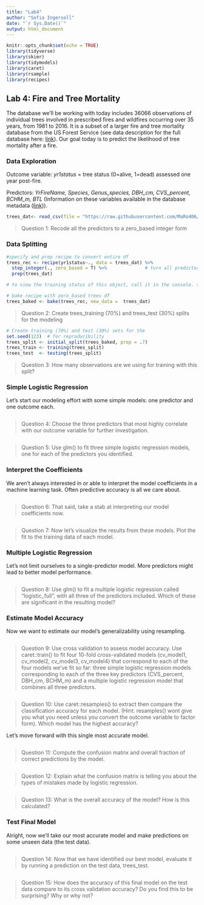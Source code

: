 ```yaml
---
title: "Lab4"
author: "Sofia Ingersoll"
date: "`r Sys.Date()`"
output: html_document
---
```


```r
knitr::opts_chunk$set(echo = TRUE)
library(tidyverse)
library(skimr)
library(tidymodels)
library(caret)
library(rsample)
library(recipes)
```

## Lab 4: Fire and Tree Mortality

The database we'll be working with today includes 36066 observations of individual trees involved in prescribed fires and wildfires occurring over 35 years, from 1981 to 2016. It is a subset of a larger fire and tree mortality database from the US Forest Service (see data description for the full database here: [link](https://www.nature.com/articles/s41597-020-0522-7#Sec10)). Our goal today is to predict the likelihood of tree mortality after a fire.

### Data Exploration

Outcome variable: *yr1status* = tree status (0=alive, 1=dead) assessed one year post-fire.

Predictors: *YrFireName, Species, Genus_species, DBH_cm, CVS_percent, BCHM_m, BTL* (Information on these variables available in the database metadata ([link](https://www.fs.usda.gov/rds/archive/products/RDS-2020-0001-2/_metadata_RDS-2020-0001-2.html))).

```r
trees_dat<- read_csv(file = "https://raw.githubusercontent.com/MaRo406/eds-232-machine-learning/main/data/trees-dat.csv")
```

> Question 1: Recode all the predictors to a zero_based integer form

### Data Splitting

```r
#specify and prep recipe to convert entire df 
trees_rec <- recipe(yr1status~., data = trees_dat) %>% 
  step_integer(., zero_based = T) %>%              # turn all predictors to a binary variable using 0 or 1.
  prep(trees_dat) 

# to view the training status of this object, call it in the console. the binary variable will be converted when we bake our recipe

# bake recipe with zero_based trees df
trees_baked <- bake(trees_rec, new_data =  trees_dat)
```

> Question 2: Create trees_training (70%) and trees_test (30%) splits for the modeling

```r
# Create training (70%) and test (30%) sets for the 
set.seed(123)  # for reproducibility 
trees_split <- initial_split(trees_baked, prop = .7)
trees_train <- training(trees_split)
trees_test  <- testing(trees_split)
```


> Question 3: How many observations are we using for training with this split?

### Simple Logistic Regression 

Let's start our modeling effort with some simple models: one predictor and one outcome each.

```r

```


> Question 4: Choose the three predictors that most highly correlate with our outcome variable for further investigation.


```r

```

> Question 5: Use glm() to fit three simple logistic regression models, one for each of the predictors you identified.

### Interpret the Coefficients 

We aren't always interested in or able to interpret the model coefficients in a machine learning task. Often predictive accuracy is all we care about.

```r

```


> Question 6: That said, take a stab at interpreting our model coefficients now.

```r

```

> Question 7: Now let's visualize the results from these models. Plot the fit to the training data of each model.

### Multiple Logistic Regression

Let's not limit ourselves to a single-predictor model. More predictors might lead to better model performance.

```r

```


> Question 8: Use glm() to fit a multiple logistic regression called "logistic_full", with all three of the predictors included. Which of these are significant in the resulting model?

### Estimate Model Accuracy

Now we want to estimate our model's generalizability using resampling.

```r

```


> Question 9: Use cross validation to assess model accuracy. Use caret::train() to fit four 10-fold cross-validated models (cv_model1, cv_model2, cv_model3, cv_model4) that correspond to each of the four models we've fit so far: three simple logistic regression models corresponding to each of the three key predictors (CVS_percent, DBH_cm, BCHM_m) and a multiple logistic regression model that combines all three predictors.

```r

```

> Question 10: Use caret::resamples() to extract then compare the classification accuracy for each model. (Hint: resamples() wont give you what you need unless you convert the outcome variable to factor form). Which model has the highest accuracy?

Let's move forward with this single most accurate model.

```r

```


> Question 11: Compute the confusion matrix and overall fraction of correct predictions by the model.


```r

```

> Question 12: Explain what the confusion matrix is telling you about the types of mistakes made by logistic regression.


```r

```

> Question 13: What is the overall accuracy of the model? How is this calculated?

### Test Final Model

Alright, now we'll take our most accurate model and make predictions on some unseen data (the test data).

```r

```


> Question 14: Now that we have identified our best model, evaluate it by running a prediction on the test data, trees_test.


```r

```

> Question 15: How does the accuracy of this final model on the test data compare to its cross validation accuracy? Do you find this to be surprising? Why or why not?


```r

```


